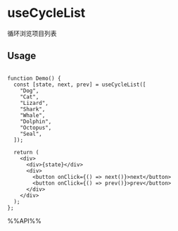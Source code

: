# useCycleList

循环浏览项目列表


## Usage

```tsx live

function Demo() {
  const [state, next, prev] = useCycleList([
    "Dog",
    "Cat",
    "Lizard",
    "Shark",
    "Whale",
    "Dolphin",
    "Octopus",
    "Seal",
  ]);

  return (
    <div>
      <div>{state}</div>
      <div>
        <button onClick={() => next()}>next</button>
        <button onClick={() => prev()}>prev</button>
      </div>
    </div>
  );
};

```

%%API%%